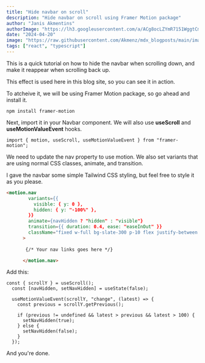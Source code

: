 ```yaml
---
title: "Hide navbar on scroll"
description: "Hide navbar on scroll using Framer Motion package"
author: "Janis Akmentins"
authorImage: "https://lh3.googleusercontent.com/a/ACg8ocLZYmR7151WggtCmwlpqbsvDxMcTxva3CQzxRm8q123b3o=s96-c"
date: "2024-04-20"
image: "https://raw.githubusercontent.com/Akmenz/mdx_blogposts/main/images/framer.png"
tags: ["react", "typescript"]
---
```


This is a quick tutorial on how to hide the navbar when scrolling down, and make it reappear when scrolling back up.

This effect is used here in this blog site, so you can see it in action.

To atcheive it, we will be using Framer Motion package, so go ahead and install it.

```npm
npm install framer-motion
```

Next, import it in your Navbar component. We will also use **useScroll** and **useMotionValueEvent** hooks.

```tsx
import { motion, useScroll, useMotionValueEvent } from "framer-motion";
```

We need to update the nav property to use motion. We also set variants that are using normal CSS classes, animate, and transition.

I gave the navbar some simple Tailwind CSS styling, but feel free to style it as you please.

```html
<motion.nav
        variants={{
          visible: { y: 0 },
          hidden: { y: "-100%" },
        }}
        animate={navHidden ? "hidden" : "visible"}
        transition={{ duration: 0.4, ease: "easeInOut" }}
        className="fixed w-full bg-slate-300 p-10 flex justify-between items-center z-50"
      >
       
       {/* Your nav links goes here */}

      </motion.nav>
```

Add this:

```tsx
const { scrollY } = useScroll();
  const [navHidden, setNavHidden] = useState(false);

  useMotionValueEvent(scrollY, "change", (latest) => {
    const previous = scrollY.getPrevious();

    if (previous != undefined && latest > previous && latest > 100) {
      setNavHidden(true);
    } else {
      setNavHidden(false);
    }
  });
```

And you're done.